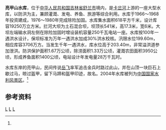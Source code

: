{{Infobox Reservoir 
|name = 亮甲山水库
|nickname =
|image = 
|image_caption = 
|map = 
|map_caption = 
|pushpin_map = China Jilin
|pushpin_map_caption = 亮甲山水库在吉林的位置
|code =BAB13300902
|class = 大型水库
|location_of_reservoir = [[吉林省|吉林省]][[舒兰市|舒兰市]]
|location_of_dam = 
|inflow =  天德河、卡岔河、[[二道河_(舒兰)|二道河]]
|outflow =  [[卡岔河|卡岔河]]
|catchment_area = 618
|reservoir_area = 
|mean_depth = 
|maximum_depth = 
|flood_level = 201.20
|normal_water_level =200.00
|dead_water_level = 
|water_quality = 
|island = 
|maximum_storage_capacity = 1.925亿
|normal_storage_capacity =
|dead_storage_capacity = 
|type_of_dam =土石混合坝
|elevation_of_dam = 
|height_of_dam = 17.4
|length_of_dam =541
|width_of_dam =6
|installed_capacity = 250千瓦
|irrigated_area =3953公顷
|start = 1966年
|complete = 1968年
|cost = 
|emigrate =4310
|latd = 44
|latm = 24
|lats = 59
|latNS =N 
|longd = 126
|longm = 41
|longs = 09
|longEW = E
|website = 
|footnotes = <ref name="中国河湖大典">{{cite book zh |author=《[[中国河湖大典|中国河湖大典]]》编纂委员会 |title=《中国河湖大典·黑龙江、辽河卷》 |format=M |edition=1 |location=北京 |publisher=中国水利水电出版社 |date=2014年4月 |pages=160页 |id= ISBN 978-7-5170-1950-3}}</ref>
}}
'''亮甲山水库'''，位于[[中华人民共和国|中华人民共和国]][[吉林省|吉林省]][[舒兰市|舒兰市]]境内，是[[卡岔河|卡岔河]]上游的一座大型水库，以防洪为主，兼顾灌溉、发电、养鱼、旅游等综合利用。水库于1966～1968年投资建成，1976～1980年完成除险加固。水库集水面积618平方千米，设计库容19250万立方米。拦河大坝为土石混合坝，坝顶长541米，高17.3米，宽6米。大坝左端输水洞左侧在除险加固时增设装机容量250千瓦电站一座。水库按100年一遇洪水设计，保坝标准为万年一遇洪水加成30%洪水校核。汛限水位199.60m，相应库容3706万方。当发生千年一遇洪水，库水位高于203.40m，非常溢洪道参加泄洪。防洪保护面积1.67万公顷，除涝面积1.33万公顷，灌溉农田面积3950公顷，形成养鱼面积1400公顷，电站设计年发电量28万千瓦时。

水库东岸的亮甲山，民间传说[[岳飞|岳飞]]率军追击金兵时路过此山，并在山顶一块巨石上歇过马，晾过盔甲，留下马蹄和盔甲印迹，故名。2004年水库被列为[[中国国家水利风景区列表|中国国家水利风景区]]。<ref name="中国河湖大典"/>
==参考资料==
{{reflist}}
[[Category:吉林水库|L]]
[[Category:舒兰市|L]]
[[Category:中国国家水利风景区|L]]
